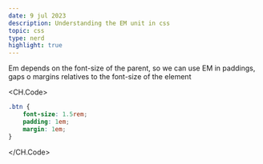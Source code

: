 ```yaml
---
date: 9 jul 2023
description: Understanding the EM unit in css
topic: css
type: nerd
highlight: true
---
```


Em depends on the font-size of the parent, so we can use EM in paddings, gaps o margins relatives to the font-size of the element

<CH.Code>

```css
.btn {
	font-size: 1.5rem;
	padding: 1em;
	margin: 1em;
}
```

</CH.Code>
